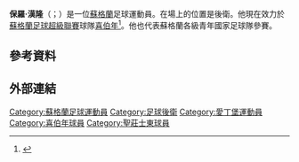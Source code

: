 {{infobox football biography
| image          = Paul Hanlon - Schottland U-21 (1).jpg
| image_size     = 200px
| caption        = 
| alt            =
| birth_date     = {{birth date and age|df=yes|1990|01|20}}
| birth_place    = [[蘇格蘭|蘇格蘭]][[愛丁堡|愛丁堡]]
| height         = {{height|m=1.80|precision=0}}
| currentclub    = [[希伯尼安足球俱乐部|喜伯年]]
| clubnumber     = 4
| position       = [[後衛|後衛]]
| years1 = 2008–     | caps1 = 295 | goals1 = 17 | clubs1 = [[希伯尼安足球俱乐部|喜伯年]]
| years2 = 2008–2009 | caps2 = 2   | goals2 = 0  | clubs2 = → [[圣庄士东足球俱乐部|聖莊士東]] (loan)
| pcupdate = 14:14, 3 April 2019 (UTC)
| nationalyears1 = 2007–2009
| nationalteam1  = 蘇格蘭U19<ref name = "sfa">{{cite web |url=http://www.scottishfa.co.uk/football_player_profile.cfm?page=106&playerID=42301&squadID=9 |title=Paul Hanlon – U19 Squad |publisher=[[Scottish_Football_Association|Scottish Football Association]] |accessdate=7 September 2010 |archive-date=2011-06-16 |archive-url=https://web.archive.org/web/20110616073916/http://www.scottishfa.co.uk/football_player_profile.cfm?page=106&playerID=42301&squadID=9 |dead-url=no }}</ref>
| nationalyears2 = 2009–2012
| nationalteam2  = [[蘇格蘭21歲以下足球代表隊|蘇格蘭U21]]<ref name = "sfa 21">{{cite web |url=http://www.scottishfa.co.uk/football_player_profile.cfm?page=106&playerID=42301&squadID=5 |title=Paul Hanlon – U21 Squad |publisher=[[Scottish_Football_Association|Scottish Football Association]] |accessdate=7 September 2010 |archive-date=2011-06-16 |archive-url=https://web.archive.org/web/20110616074016/http://www.scottishfa.co.uk/football_player_profile.cfm?page=106&playerID=42301&squadID=5 |dead-url=no }}</ref>
| nationalcaps1 = 10 | nationalgoals1 = 0
| nationalcaps2 = 23 | nationalgoals2 = 2
| ntupdate = 14:14, 10 September 2012 (UTC)
}}

'''保羅·漢隆'''（{{lang-en|Paul Hanlon}}；{{bd|1990年|1月20日}}）是一位[[蘇格蘭|蘇格蘭]]足球運動員。在場上的位置是後衛。他現在效力於[[蘇格蘭足球超級聯賽|蘇格蘭足球超級聯賽]]球隊[[希伯尼安足球俱乐部|喜伯年]]<ref name = "Saints straight in with Hanlon">{{cite news |url=http://www.pressandjournal.co.uk/Article.aspx/1003936?UserKey= |title=Saints straight in with Hanlon |work=[[Press_and_Journal_(Scotland)|Press and Journal]] |date=26 December 2008 |accessdate=18 May 2010 |archive-date=2012-03-06 |archive-url=https://web.archive.org/web/20120306040831/http://www.pressandjournal.co.uk/Article.aspx/1003936?UserKey= |dead-url=no }}</ref>。他也代表蘇格蘭各級青年國家足球隊參賽。

==參考資料==
{{Reflist}}

==外部連結==
{{Commons category|Paul Hanlon}}

{{DEFAULTSORT:Hanlon, Paul}}
[[Category:蘇格蘭足球運動員|Category:蘇格蘭足球運動員]]
[[Category:足球後衛|Category:足球後衛]]
[[Category:愛丁堡運動員|Category:愛丁堡運動員]]
[[Category:喜伯年球員|Category:喜伯年球員]]
[[Category:聖莊士東球員|Category:聖莊士東球員]]